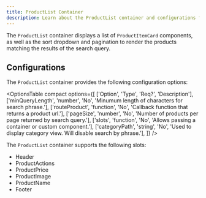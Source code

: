 ```yaml
---
title: ProductList Container
description: Learn about the ProductList container and configurations for the Product Discovery drop-in.
---
```



The `ProductList` container displays a list of `ProductItemCard` components, as well as the sort dropdown and pagination to render the products matching the results of the search query.

## Configurations

The `ProductList` container provides the following configuration options:

<OptionsTable
  compact
  options={[
    ['Option', 'Type', 'Req?', 'Description'],
    ['minQueryLength', 'number', 'No', 'Minumum length of characters for search phrase.'],
    ['routeProduct', 'function', 'No', 'Callback function that returns a product url.'],
    ['pageSize', 'number', 'No', 'Number of products per page returned by search query.'],
    ['slots', 'function', 'No', 'Allows passing a container or custom component.'],
    ['categoryPath', 'string', 'No', 'Used to display category view.  Will disable search by phrase.'],
  ]}
/>

The `ProductList` container supports the following slots:

* Header
* ProductActions
* ProductPrice
* ProductImage
* ProductName
* Footer